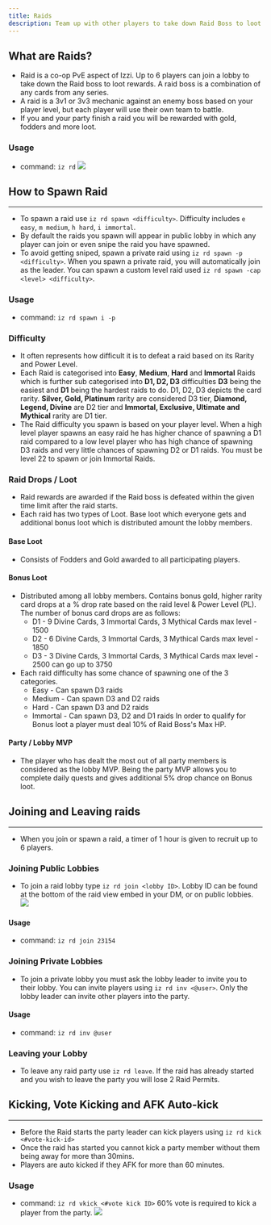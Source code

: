 ```yaml
---
title: Raids
description: Team up with other players to take down Raid Boss to loot card drops and rewards.
---
```


## What are Raids?
- Raid is a co-op PvE aspect of Izzi. Up to 6 players can join a lobby to take down the Raid boss to loot rewards. 
A raid boss is a combination of any cards from any series.
- A raid is a 3v1 or 3v3 mechanic against an enemy boss based on your player level, but each player will use their own team to battle. 
- If you and your party finish a raid you will be rewarded with gold, fodders and more loot.

### Usage
- command: `iz rd` <img src="../images/rd.jpg" />

## How to Spawn Raid
---
- To spawn a raid use `iz rd spawn <difficulty>`. Difficulty includes `e easy`, `m medium`, `h hard`, `i immortal`.
- By default the raids you spawn will appear in public lobby in which any player can join or even snipe the raid you have spawned.
- To avoid getting sniped, spawn a private raid using `iz rd spawn -p <difficulty>`.
<Note>When you spawn a private raid, you will automatically join as the leader.</Note>
<Note>You can spawn a custom level raid used `iz rd spawn -cap <level> <difficulty>`.</Note>

### Usage
- command: `iz rd spawn i -p`

### Difficulty
- It often represents how difficult it is to defeat a raid based on its Rarity and Power Level. 
- Each Raid is categorised into **Easy**, **Medium**, **Hard** and **Immortal** Raids which is further sub categorised into **D1, D2, D3** 
difficulties **D3** being the easiest and **D1** being the hardest raids to do.
<Note>D1, D2, D3 depicts the card rarity. **Silver, Gold, Platinum** rarity are considered D3 tier, 
**Diamond, Legend, Divine** are D2 tier and **Immortal, Exclusive, Ultimate and Mythical** rarity are D1 tier.</Note>
- The Raid difficulty you spawn is based on your player level. When a high level player spawns an easy raid he has higher 
chance of spawning a D1 raid compared to a low level player who has high chance of spawning 
D3 raids and very little chances of spawning D2 or D1 raids.
<Note>You must be level 22 to spawn or join Immortal Raids.</Note>

### Raid Drops / Loot
- Raid rewards are awarded if the Raid boss is defeated within the given time limit after the raid starts.
- Each raid has two types of Loot. Base loot which everyone gets and additional bonus loot which is distributed amount the lobby members.

#### Base Loot
- Consists of Fodders and Gold awarded to all participating players.

#### Bonus Loot
- Distributed among all lobby members. Contains bonus gold, higher rarity card drops at a % drop rate 
based on the raid level & Power Level (PL). The number of bonus card drops are as follows:
    - D1 - 9 Divine Cards, 3 Immortal Cards, 3 Mythical Cards max level - 1500
    - D2 - 6 Divine Cards, 3 Immortal Cards, 3 Mythical Cards max level - 1850
    - D3 - 3 Divine Cards, 3 Immortal Cards, 3 Mythical Cards max level - 2500 can go up to 3750
- Each raid difficulty has some chance of spawning one of the 3 categories.
    - Easy - Can spawn D3 raids
    - Medium - Can spawn D3 and D2 raids
    - Hard - Can spawn D3 and D2 raids
    - Immortal - Can spawn D3, D2 and D1 raids
<Note>In order to qualify for Bonus loot a player must deal 10% of Raid Boss's Max HP.</Note>

#### Party / Lobby MVP
- The player who has dealt the most out of all party members is considered as the lobby MVP. 
<Note>Being the party MVP allows you to complete daily quests and gives additional 5% drop chance on Bonus loot.</Note>

## Joining and Leaving raids
---
- When you join or spawn a raid, a timer of 1 hour is given to recruit up to 6 players.

### Joining Public Lobbies
-  To join a raid lobby type `iz rd join <lobby ID>`. Lobby ID can be found at the bottom of the 
raid view embed in your DM, or on public lobbies. <img src="../images/rdlobby.jpg" />

#### Usage
- command: `iz rd join 23154`

### Joining Private Lobbies
- To join a private lobby you must ask the lobby leader to invite you to their lobby. 
You can invite players using `iz rd inv <@user>`. Only the lobby leader can invite other players into the party.

#### Usage
- command: `iz rd inv @user`

### Leaving your Lobby
- To leave any raid party use `iz rd leave`.
<Note>If the raid has already started and you wish to leave the party you will lose 2 Raid Permits.</Note>

## Kicking, Vote Kicking and AFK Auto-kick
---
- Before the Raid starts the party leader can kick players using `iz rd kick <#vote-kick-id>`
- Once the raid has started you cannot kick a party member without them being away for more than 30mins.
- Players are auto kicked if they AFK for more than 60 minutes.

### Usage
- command: `iz rd vkick <#vote kick ID>`
<Note>60% vote is required to kick a player from the party.</Note> <img src="../images/rd-kick.jpg" />

<CardGroup cols="3">
<Card title="Filters" href="/general/filters#raid-lobby" horizontal icon="thumbtack" />
</CardGroup>